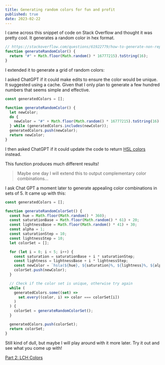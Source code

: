 ```yaml
---
title: Generating random colors for fun and profit
published: true
date: 2023-02-22
---
```


I came across this snippet of code on Stack Overflow and thought it was pretty cool. It generates a random color in hex format.

```js
// https://stackoverflow.com/questions/61922779/how-to-generate-non-repeating-random-results
function generateRandomColor() {
  return "#" + Math.floor(Math.random() * 16777215).toString(16);
}
```

I extended it to generate a grid of random colors:

<StackBlitzEmbed src="https://stackblitz.com/edit/typescript-1b4bno?embed=1&file=index.ts" />

I asked ChatGPT if it could make edits to ensure the color would be unique. It suggested using a cache. Given that I only plan to generate a few hundred numbers that seems simple and effective.

```js
const generatedColors = [];

function generateRandomColor() {
  let newColor;
  do {
    newColor = "#" + Math.floor(Math.random() * 16777215).toString(16);
  } while (generatedColors.includes(newColor));
  generatedColors.push(newColor);
  return newColor;
}
```

I then asked ChatGPT if it could update the code to return [HSL colors](https://developer.mozilla.org/en-US/docs/Web/CSS/color_value/hsl) instead.

This function produces much different results!

<StackBlitzEmbed src="https://stackblitz.com/edit/typescript-srptzz?file=index.ts" />

> Maybe one day I will extend this to output complementary color combinations...

I ask Chat GPT a moment later to generate appealing color combinations in sets of 5. It came up with this:

```js
const generatedColors = [];

function generateRandomColorSet() {
  const hue = Math.floor(Math.random() * 360);
  const saturationBase = Math.floor(Math.random() * 61) + 20;
  const lightnessBase = Math.floor(Math.random() * 41) + 30;
  const alpha = 1;
  const saturationStep = 10;
  const lightnessStep = 10;
  let colorSet = [];

  for (let i = 0; i < 5; i++) {
    const saturation = saturationBase + i * saturationStep;
    const lightness = lightnessBase + i * lightnessStep;
    const newColor = `hsla(${hue}, ${saturation}%, ${lightness}%, ${alpha})`;
    colorSet.push(newColor);
  }

  // Check if the color set is unique, otherwise try again
  while (
    generatedColors.some((set) =>
      set.every((color, i) => color === colorSet[i])
    )
  ) {
    colorSet = generateRandomColorSet();
  }

  generatedColors.push(colorSet);
  return colorSet;
}
```

<StackBlitzEmbed src="https://stackblitz.com/edit/typescript-qpw54t?file=style.css" />

Still kind of dull, but maybe I will play around with it more later. Try it out and see what you come up with!

[Part 2: LCH Colors](/posts/lch-color/)

